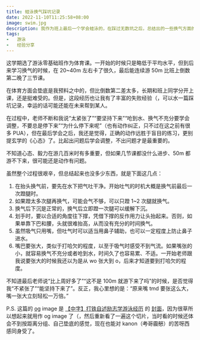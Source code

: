 ```yaml
---
title: 蛙泳换气踩坑记录
date: 2022-11-10T11:25:58+08:00
image: swim.jpg
description: 我作为班上最后一个学会蛙泳的，在踩过无数坑之后，总结出的一些换气方面的经验。正确的动作胜过盲目的练习。
tags:
-   游泳
-   经验分享
---
```


这学期选了游泳零基础班作为体育课。一开始的时候只是略低于平均水平，但到后来学习换气的时候，在 20~40m 左右卡了很久，最后能连续游 50m 比班上倒数第二晚了三节课。

在体育方面会垫底是我预料之中的，但比倒数第二差太多，长期和班上同学分开上课，还是挺难受的。但是，这段经历也让我有了丰富的失败经验（，可以水一篇踩坑记录，幸运的话可能还能在未来帮到某人。

<Excerpt />

在过程中，老师不断和我说“太紧张了”“要坚持下来”“呛到水、换气不充分要学会调整，不要总是停下来”“为什么停下来呢”（也有动作纠正，只不过在这之前有很多 PUA），但在最后学会之后，我还是觉得，正确的动作远胜于盲目的练习，更别提玄学的《心态》了。比起出问题后学会调整，不出问题才是最重要的。

不知道心态、毅力在游几百米时有多重要，但如果几节课都没什么进步、50m 都游不下来，很可能还是动作有问题。

虽然整个过程很艰辛，但总结起来也没多少东西，就是下面这几点：

1.  在抬头换气前，要先在水下把气吐干净。开始吐气的时机大概是换气前最后一次蹬腿时。
2.  如果蹬太多次腿再换气，可能会气不够，可以只蹬 1~2 次腿就换气。
3.  换气后下沉是正常的，换气后立即蹬一次腿可以缓解下沉。
4.  划手时，要以合适的角度往下撑，凭借下撑的反作用力让头抬起来。否则，如果单靠下巴和腰，头就很难抬高，从而没有充分的时间换气。
5.  虽然吸气只用嘴，但吐气时可以适当用鼻子辅助，也可以一定程度上防止鼻子进水。
6.  嘴巴要张大，类似于打哈欠的程度，以至于吸气时感受不到气流。如果嘴张的小，就容易换气不充分或者呛到水，时间久了也容易累、不适。一开始老师跟我说要张大的时候我还以为是从 wo 张大到 o，后来才知道要到打哈欠的程度。

不知道最后老师说“比上周好多了”“这不是 100m 就游下来了吗”的时候，是否觉得我“不紧张了”“能坚持下来了”。反正，我心里想的是：“原来嘴 tmd 要张这么大，嘴一张大立刻轻松一万倍。”

P.S. 这篇的 [og](https://ogp.me/) image 是 [【中字】打铁自述励志学游泳经历](https://www.bilibili.com/video/av556552520) 的 [封面](/images/2022/11/swim.jpg)，因为很草所以想起来就用作 og image 了（，然后重新看了一遍这个切片，当时看的时候还体会不到按距离分组、自己垫底的感觉，现在也能对 kanon（~~考哥震怒~~）的苦呀西感同身受了。

